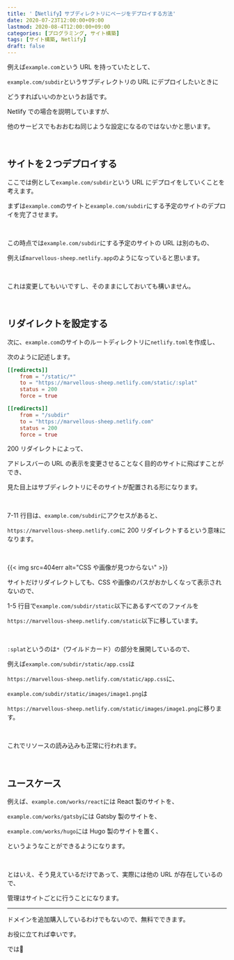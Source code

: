 ```yaml
---
title: '【Netlify】サブディレクトリにページをデプロイする方法'
date: 2020-07-23T12:00:00+09:00
lastmod: 2020-08-4T12:00:00+09:00
categories: [プログラミング, サイト構築]
tags: [サイト構築, Netlify]
draft: false
---
```


例えば`example.com`という URL を持っていたとして、

`example.com/subdir`というサブディレクトリの URL にデプロイしたいときに

どうすればいいのかというお話です。

Netlify での場合を説明していますが、

他のサービスでもおおむね同じような設定になるのではないかと思います。

<!--more-->

<br/>

## サイトを２つデプロイする

ここでは例として`example.com/subdir`という URL にデプロイをしていくことを考えます。

まずは`example.com`のサイトと`example.com/subdir`にする予定のサイトのデプロイを完了させます。

<br/>

この時点では`example.com/subdir`にする予定のサイトの URL は別のもの、

例えば`marvellous-sheep.netlify.app`のようになっていると思います。

<br/>

これは変更してもいいですし、そのままにしておいても構いません。

<br/>

## リダイレクトを設定する

次に、`example.com`のサイトのルートディレクトリに`netlify.toml`を作成し、

次のように記述します。

```toml {name="netlify.toml"}
[[redirects]]
	from = "/static/*"
	to = "https://marvellous-sheep.netlify.com/static/:splat"
	status = 200
	force = true

[[redirects]]
	from = "/subdir"
	to = "https://marvellous-sheep.netlify.com"
	status = 200
	force = true
```

200 リダイレクトによって、

アドレスバーの URL の表示を変更させることなく目的のサイトに飛ばすことができ、

見た目上はサブディレクトリにそのサイトが配置される形になります。

<br/>

7-11 行目は、`example.com/subdir`にアクセスがあると、

`https://marvellous-sheep.netlify.com`に 200 リダイレクトするという意味になります。

<br/>

{{< img src=404err alt="CSS や画像が見つからない" >}}

サイトだけリダイレクトしても、CSS や画像のパスがおかしくなって表示されないので、

1-5 行目で`example.com/subdir/static`以下にあるすべてのファイルを

`https://marvellous-sheep.netlify.com/static`以下に移しています。

<br/>

`:splat`というのは`*`（ワイルドカード）の部分を展開しているので、

例えば`example.com/subdir/static/app.css`は

`https://marvellous-sheep.netlify.com/static/app.css`に、

`example.com/subdir/static/images/image1.png`は

`https://marvellous-sheep.netlify.com/static/images/image1.png`に移ります。

<br/>

これでリソースの読み込みも正常に行われます。

<br/>

## ユースケース

例えば、`example.com/works/react`には React 製のサイトを、

`example.com/works/gatsby`には Gatsby 製のサイトを、

`example.com/works/hugo`には Hugo 製のサイトを置く、

というようなことができるようになります。

<br/>

とはいえ、そう見えているだけであって、実際には他の URL が存在しているので、

管理はサイトごとに行うことになります。

---

ドメインを追加購入しているわけでもないので、無料でできます。

お役に立てれば幸いです。

では👋
